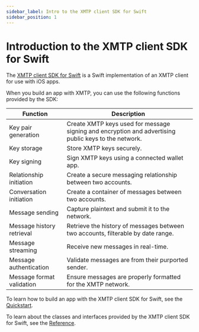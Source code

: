 ```yaml
---
sidebar_label: Intro to the XMTP client SDK for Swift
sidebar_position: 1
---
```


# Introduction to the XMTP client SDK for Swift

The [XMTP client SDK for Swift](https://github.com/xmtp/xmtp-js) is a Swift implementation of an XMTP client for use with iOS apps.

When you build an app with XMTP, you can use the following functions provided by the SDK:

| Function | Description |
| --- | --- |
| Key pair generation | Create XMTP keys used for message signing and encryption and advertising public keys to the network. |
| Key storage | Store XMTP keys securely. |
| Key signing | Sign XMTP keys using a connected wallet app. |
| Relationship initiation | Create a secure messaging relationship between two accounts. |
| Conversation initiation | Create a container of messages between two accounts. |
| Message sending | Capture plaintext and submit it to the network. |
| Message history retrieval | Retrieve the history of messages between two accounts, filterable by date range. |
| Message streaming | Receive new messages in real-time. |
| Message authentication | Validate messages are from their purported sender. |
| Message format validation | Ensure messages are properly formatted for the XMTP network. |

To learn how to build an app with the XMTP client SDK for Swift, see the [Quickstart](/docs/client-sdk/swift/tutorials/placeholder).

To learn about the classes and interfaces provided by the XMTP client SDK for Swift, see the [Reference](/docs/client-sdk/swift/reference/placeholder).

<Feedback url="https://github.com/orgs/xmtp/discussions/categories/q-a"/>

